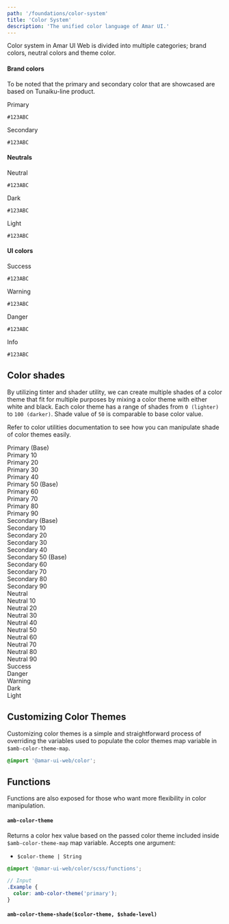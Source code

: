 ```yaml
---
path: '/foundations/color-system'
title: 'Color System'
description: 'The unified color language of Amar UI.'
---
```


Color system in Amar UI Web is divided into multiple categories; brand colors,
neutral colors and theme color.

#### Brand colors

To be noted that the primary and secondary color that are showcased are based on
Tunaiku-line product.

<div className="Grids Grids--gapless MarginBottom">
  <div className="Grid Grid-3">
    <div className="BgColor-primary Flex Flex-column JustifyContent-center AlignItems-center">
      <p className="Typography-regular16 FontWeight-semibold">Primary</p>
      <code>#123ABC</code>
    </div>
  </div>
  <div className="Grid Grid-3">
    <div className="BgColor-secondary Flex Flex-column JustifyContent-center AlignItems-center">
      <p className="Typography-regular16 FontWeight-semibold">Secondary</p>
      <code>#123ABC</code>
    </div>
  </div>
</div>

#### Neutrals

<div className="Grids Grids--gapless MarginBottom">
  <div className="Grid Grid-3">
    <div className="BgColor-neutral Flex Flex-column JustifyContent-center AlignItems-center">
      <p className="Typography-regular16 FontWeight-semibold">Neutral</p>
      <code>#123ABC</code>
    </div>
  </div>
  <div className="Grid Grid-3">
    <div className="BgColor-dark Flex Flex-column JustifyContent-center AlignItems-center">
      <p className="Typography-regular16 FontWeight-semibold">Dark</p>
      <code>#123ABC</code>
    </div>
  </div>
  <div className="Grid Grid-3">
    <div className="BgColor-light Flex Flex-column JustifyContent-center AlignItems-center">
      <p className="Typography-regular16 FontWeight-semibold">Light</p>
      <code>#123ABC</code>
    </div>
  </div>
</div>

#### UI colors

<div className="Grids Grids--gapless MarginBottom">
  <div className="Grid Grid-3">
    <div className="BgColor-success Flex Flex-column JustifyContent-center AlignItems-center">
      <p className="Typography-regular16 FontWeight-semibold">Success</p>
      <code>#123ABC</code>
    </div>
  </div>
  <div className="Grid Grid-3">
    <div className="BgColor-warning Flex Flex-column JustifyContent-center AlignItems-center">
      <p className="Typography-regular16 FontWeight-semibold">Warning</p>
      <code>#123ABC</code>
    </div>
  </div>
  <div className="Grid Grid-3">
    <div className="BgColor-danger Flex Flex-column JustifyContent-center AlignItems-center">
      <p className="Typography-regular16 FontWeight-semibold">Danger</p>
      <code>#123ABC</code>
    </div>
  </div>
  <div className="Grid Grid-3">
    <div className="BgColor-info Flex Flex-column JustifyContent-center AlignItems-center">
      <p className="Typography-regular16 FontWeight-semibold">Info</p>
      <code>#123ABC</code>
    </div>
  </div>
</div>

## Color shades

By utilizing tinter and shader utility, we can create multiple shades of a color
theme that fit for multiple purposes by mixing a color theme with either white
and black. Each color theme has a range of shades from `0 (lighter)` to
`100 (darker)`. Shade value of `50` is comparable to base color value.

Refer to color utilities documentation to see how you can manipulate shade of
color themes easily.

<div className="Grids MarginBottom">
  <div className="Grid Grid-4">
    <div className="Padding FontWeight-semibold BgColor-primary">
      Primary (Base)
    </div>
    <div className="Padding FontWeight-semibold BgColor-primary-10">
      Primary 10
    </div>
    <div className="Padding FontWeight-semibold BgColor-primary-20">
      Primary 20
    </div>
    <div className="Padding FontWeight-semibold BgColor-primary-30">
      Primary 30
    </div>
    <div className="Padding FontWeight-semibold BgColor-primary-40">
      Primary 40
    </div>
    <div className="Padding FontWeight-semibold BgColor-primary-50">
      Primary 50 (Base)
    </div>
    <div className="Padding FontWeight-semibold BgColor-primary-60">
      Primary 60
    </div>
    <div className="Padding FontWeight-semibold BgColor-primary-70">
      Primary 70
    </div>
    <div className="Padding FontWeight-semibold BgColor-primary-80">
      Primary 80
    </div>
    <div className="Padding FontWeight-semibold BgColor-primary-90">
      Primary 90
    </div>
  </div>
  <div className="Grid Grid-4">
    <div className="Padding FontWeight-semibold BgColor-secondary">
      Secondary (Base)
    </div>
    <div className="Padding FontWeight-semibold BgColor-secondary-10">
      Secondary 10
    </div>
    <div className="Padding FontWeight-semibold BgColor-secondary-20">
      Secondary 20
    </div>
    <div className="Padding FontWeight-semibold BgColor-secondary-30">
      Secondary 30
    </div>
    <div className="Padding FontWeight-semibold BgColor-secondary-40">
      Secondary 40
    </div>
    <div className="Padding FontWeight-semibold BgColor-secondary-50">
      Secondary 50 (Base)
    </div>
    <div className="Padding FontWeight-semibold BgColor-secondary-60">
      Secondary 60
    </div>
    <div className="Padding FontWeight-semibold BgColor-secondary-70">
      Secondary 70
    </div>
    <div className="Padding FontWeight-semibold BgColor-secondary-80">
      Secondary 80
    </div>
    <div className="Padding FontWeight-semibold BgColor-secondary-90">
      Secondary 90
    </div>
  </div>
  <div className="Grid Grid-4">
    <div className="Padding FontWeight-semibold BgColor-neutral Color-black">
      Neutral
    </div>
    <div class="BgColor-neutral-10 FontWeight-semibold Padding">Neutral 10</div>
    <div class="BgColor-neutral-20 FontWeight-semibold Padding">Neutral 20</div>
    <div class="BgColor-neutral-30 FontWeight-semibold Padding">Neutral 30</div>
    <div class="BgColor-neutral-40 FontWeight-semibold Padding">Neutral 40</div>
    <div class="BgColor-neutral-50 FontWeight-semibold Padding">Neutral 50</div>
    <div class="BgColor-neutral-60 FontWeight-semibold Padding">Neutral 60</div>
    <div class="BgColor-neutral-70 FontWeight-semibold Padding">Neutral 70</div>
    <div class="BgColor-neutral-80 FontWeight-semibold Padding">Neutral 80</div>
    <div class="BgColor-neutral-90 FontWeight-semibold Padding">Neutral 90</div>
  </div>
</div>
<div className="Grids">
  <div className="Grid Grid-4">
    <div className="Padding FontWeight-semibold BgColor-success">Success</div>
  </div>
  <div className="Grid Grid-4">
    <div className="Padding FontWeight-semibold BgColor-danger">Danger</div>
  </div>
  <div className="Grid Grid-4">
    <div className="Padding FontWeight-semibold BgColor-warning Color-black">
      Warning
    </div>
  </div>
  <div className="Grid Grid-4">
    <div className="Padding FontWeight-semibold BgColor-dark">Dark</div>
  </div>
  <div className="Grid Grid-4">
    <div className="Padding FontWeight-semibold BgColor-light Color-black">
      Light
    </div>
  </div>
</div>

## Customizing Color Themes

Customizing color themes is a simple and straightforward process of overriding
the variables used to populate the color themes map variable in
`$amb-color-theme-map`.

```scss
@import '@amar-ui-web/color';
```

## Functions

Functions are also exposed for those who want more flexibility in color
manipulation.

#### `amb-color-theme`

Returns a color hex value based on the passed color theme included inside
`$amb-color-theme-map` map variable. Accepts one argument:

- `$color-theme | String`

```scss
@import '@amar-ui-web/color/scss/functions';

// Input
.Example {
  color: amb-color-theme('primary');
}
```

#### `amb-color-theme-shade($color-theme, $shade-level)`
